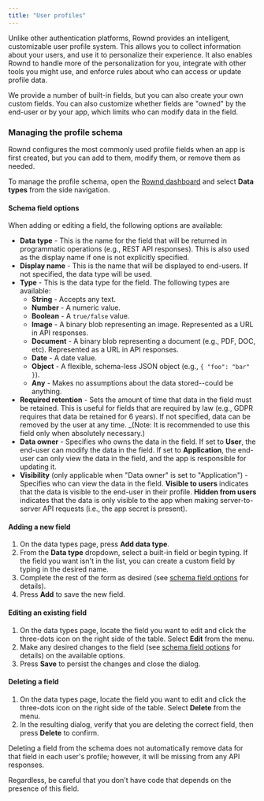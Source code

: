 ```yaml
---
title: "User profiles"
---
```


Unlike other authentication platforms, Rownd provides an intelligent, customizable user profile system. This allows you to collect information about your users, and use it to personalize their experience. It also enables Rownd to handle more of the personalization for you, integrate with other tools you might use, and enforce rules about who can access or update profile data.

We provide a number of built-in fields, but you can also create your own custom fields. You can also customize whether fields are "owned" by the end-user or by your app, which limits who can modify data in the field.

### Managing the profile schema

Rownd configures the most commonly used profile fields when an app is first created, but you can add to them, modify them, or remove them as needed.

To manage the profile schema, open the [Rownd dashboard](https://app.rownd.io) and select **Data types** from the side navigation.

#### Schema field options

When adding or editing a field, the following options are available:

- **Data type** - This is the name for the field that will be returned in programmatic operations (e.g., REST API responses). This is also used as the display name if one is not explicitly specified.
- **Display name** - This is the name that will be displayed to end-users. If not specified, the data type will be used.
- **Type** - This is the data type for the field. The following types are available:
  - **String** - Accepts any text.
  - **Number** - A numeric value.
  - **Boolean** - A `true/false` value.
  - **Image** - A binary blob representing an image. Represented as a URL in API responses.
  - **Document** - A binary blob representing a document (e.g., PDF, DOC, etc). Represented as a URL in API responses.
  - **Date** - A date value.
  - **Object** - A flexible, schema-less JSON object (e.g., `{ "foo": "bar" }`).
  - **Any** - Makes no assumptions about the data stored--could be anything.
- **Required retention** - Sets the amount of time that data in the field must be retained. This is useful for fields that are required by law (e.g., GDPR requires that data be retained for 6 years). If not specified, data can be removed by the user at any time. _(Note: It is recommended to use this field only when absolutely necessary.)
- **Data owner** - Specifies who owns the data in the field. If set to **User**, the end-user can modify the data in the field. If set to **Application**, the end-user can only view the data in the field, and the app is responsible for updating it.
- **Visibility** (only applicable when "Data owner" is set to "Application") - Specifies who can view the data in the field. **Visible to users** indicates that the data is visible to the end-user in their profile. **Hidden from users** indicates that the data is only visible to the app when making server-to-server API requests (i.e., the app secret is present).


#### Adding a new field

1. On the data types page, press **Add data type**.
2. From the **Data type** dropdown, select a built-in field or begin typing. If the field you want isn't in the list, you can create a custom field by typing in the desired name.
3. Complete the rest of the form as desired (see [schema field options](#schema-field-options) for details).
4. Press **Add** to save the new field.


#### Editing an existing field

1. On the data types page, locate the field you want to edit and click the three-dots icon on the right side of the table. Select **Edit** from the menu.
2. Make any desired changes to the field (see [schema field options](#schema-field-options) for details) on the available options.
3. Press **Save** to persist the changes and close the dialog.


#### Deleting a field

1. On the data types page, locate the field you want to edit and click the three-dots icon on the right side of the table. Select **Delete** from the menu.
2. In the resulting dialog, verify that you are deleting the correct field, then press **Delete** to confirm.
<Warning>
Deleting a field from the schema does not automatically remove data for that field in each user's profile; however, it will be missing from any API responses.

Regardless, be careful that you don't have code that depends on the presence of this field.
</Warning>